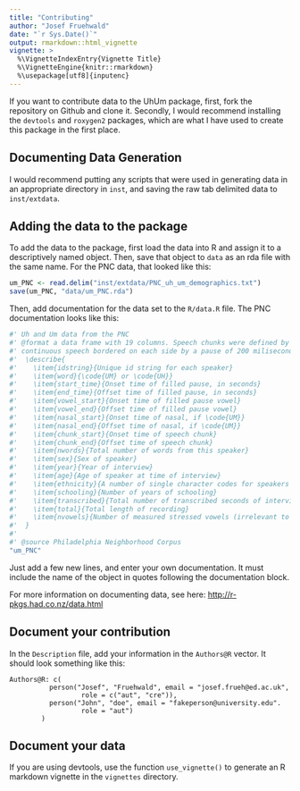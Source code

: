 ```yaml
---
title: "Contributing"
author: "Josef Fruehwald"
date: "`r Sys.Date()`"
output: rmarkdown::html_vignette
vignette: >
  %\VignetteIndexEntry{Vignette Title}
  %\VignetteEngine{knitr::rmarkdown}
  %\usepackage[utf8]{inputenc}
---
```


If you want to contribute data to the UhUm package, first, fork the repository on Github and clone it. Secondly, I would recommend installing the `devtools` and `roxygen2` packages, which are what I have used to create this package in the first place.

## Documenting Data Generation

I would recommend putting any scripts that were used in generating data in an appropriate directory in `inst`, and saving the raw tab delimited data to `inst/extdata`.

## Adding the data to the package

To add the data to the package, first load the data into R and assign it to a descriptively named object. Then, save that object to `data` as an rda file with the same name. For the PNC data, that looked like this:

```r
um_PNC <- read.delim("inst/extdata/PNC_uh_um_demographics.txt")
save(um_PNC, "data/um_PNC.rda")
```

Then, add documentation for the data set to the `R/data.R` file. The PNC documentation looks like this:

```r
#' Uh and Um data from the PNC
#' @format a data frame with 19 columns. Speech chunks were defined by 
#' continuous speech bordered on each side by a pause of 200 miliseconds or more
#'  \describe{
#'    \item{idstring}{Unique id string for each speaker}
#'    \item{word}{\code{UM} or \code{UH}}
#'    \item{start_time}{Onset time of filled pause, in seconds}
#'    \item{end_time}{Offset time of filled pause, in seconds}
#'    \item{vowel_start}{Onset time of filled pause vowel}
#'    \item{vowel_end}{Offset time of filled pause vowel}
#'    \item{nasal_start}{Onset time of nasal, if \code{UM}}
#'    \item{nasal_end}{Offset time of nasal, if \code{UM}}
#'    \item{chunk_start}{Onset time of speech chunk}
#'    \item{chunk_end}{Offset time of speech chunk}
#'    \item{nwords}{Total number of words from this speaker}
#'    \item{sex}{Sex of speaker}
#'    \item{year}{Year of interview}
#'    \item{age}{Age of speaker at time of interview}
#'    \item{ethnicity}{A number of single character codes for speakers' ethnicity}
#'    \item{schooling}{Number of years of schooling}
#'    \item{transcribed}{Total number of transcribed seconds of interview}
#'    \item{total}{Total length of recording}
#'    \item{nvowels}{Number of measured stressed vowels (irrelevant to UM/UH)}
#'  }
#'  
#' @source Philadelphia Neighborhood Corpus
"um_PNC"
```

Just add a few new lines, and enter your own documentation. It must include the name of the object in quotes following the documentation block.

For more information on documenting data, see here: [http://r-pkgs.had.co.nz/data.html](http://r-pkgs.had.co.nz/data.html)

## Document your contribution

In the `Description` file, add your information in the `Authors@R` vector. It should look something like this:

    Authors@R: c(
              person("Josef", "Fruehwald", email = "josef.frueh@ed.ac.uk",
                      role = c("aut", "cre")),
              person("John", "doe", email = "fakeperson@university.edu".
                      role = "aut")
            )

## Document your data

If you are using devtools, use the function `use_vignette()` to generate an R markdown vignette in the `vignettes` directory.